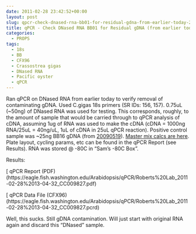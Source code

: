 ```yaml
---
date: 2011-02-28 23:42:52+00:00
layout: post
slug: qpcr-check-dnased-rna-bb01-for-residual-gdna-from-earlier-today-2
title: qPCR - Check DNased RNA BB01 for Residual gDNA (from earlier today)
categories:
  - PROPS
tags:
  - 18s
  - BB
  - CFX96
  - Crassostrea gigas
  - DNased RNA
  - Pacific oyster
  - qPCR
---
```


Ran qPCR on DNased RNA from earlier today to verify removal of contaminating gDNA. Used C.gigas 18s primers (SR IDs: 156, 157). 0.75uL (~50ng) of DNased RNA was used for testing. This corresponds, roughly, to the amount of sample that would be carried through to qPCR analysis of cDNA, assuming 1ug of RNA was used to make the cDNA (cDNA = 1000ng RNA/25uL = 40ng/uL, 1uL of cDNA in 25uL qPCR reaction). Positive control sample was ~25ng BB16 gDNA (from [20090519](/Sam%27s+Working+Notebook+May-June+2010#sjw20090519)). [Master mix calcs are here](https://eagle.fish.washington.edu/Arabidopsis/Notebook%20Workup%20Files/20110228-01.jpg). Plate layout, cycling params, etc can be found in the qPCR Report (see Results). RNA was stored @ -80C in "Sam's -80C Box".

Results:

[ qPCR Report (PDF)(https://eagle.fish.washington.edu/Arabidopsis/qPCR/Roberts%20Lab_2011-02-28%2013-04-32_CC009827.pdf)

[ qPCR Data File (CFX96)(https://eagle.fish.washington.edu/Arabidopsis/qPCR/Roberts%20Lab_2011-02-28%2013-04-32_CC009827.pcrd)

Well, this sucks. Still gDNA contamination. Will just start with original RNA again and discard this "DNased" sample.
